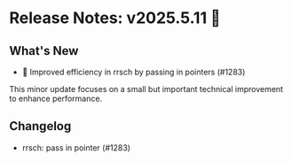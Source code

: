 # Release Notes: v2025.5.11 🚀

## What's New

- 🔧 Improved efficiency in rrsch by passing in pointers (#1283)

This minor update focuses on a small but important technical improvement to enhance performance.

## Changelog

* rrsch: pass in pointer (#1283)
